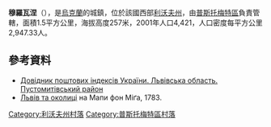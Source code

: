 {{coord|49|52|48|N|24|5|41|E|scale:100000|display=title}}

'''穆羅瓦涅'''（{{lang-uk|Муроване}}），是[[烏克蘭|烏克蘭]]的城鎮，位於該國西部[[利沃夫州|利沃夫州]]，由[[普斯托梅特區|普斯托梅特區]]負責管轄，面積1.5平方公里，海拔高度257米，2001年人口4,421，人口密度每平方公里2,947.33人。

==參考資料==
*[http://www.uaidx.com/13/298/index Довідник поштових індексів України. Львівська область. Пустомитівський район] {{Wayback|url=http://www.uaidx.com/13/298/index |date=20161011013019 }}
* [http://www.lvivcenter.org/uk/umd/map/?ci_mapid=102 Львів та околиці] {{Wayback|url=http://www.lvivcenter.org/uk/umd/map/?ci_mapid=102 |date=20161017152206 }} на Мапи фон Міґа, 1783.

[[Category:利沃夫州村落|Category:利沃夫州村落]]
[[Category:普斯托梅特區村落|Category:普斯托梅特區村落]]


{{Lviv-geo-stub}}